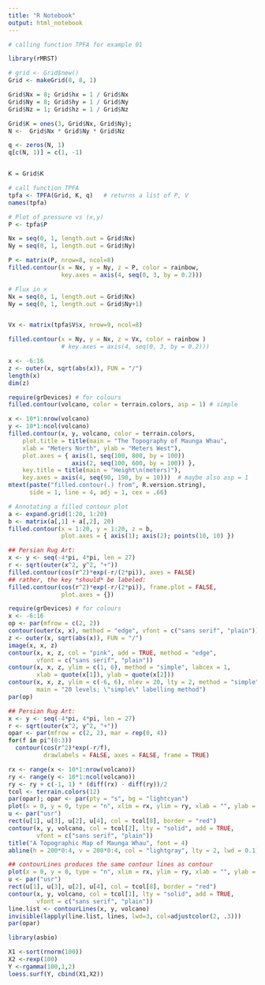 ```yaml
---
title: "R Notebook"
output: html_notebook
---
```


```r
# calling function TPFA for example 01

library(rMRST)

# grid <- Grid$new()
Grid <- makeGrid(8, 8, 1)

Grid$Nx = 8; Grid$hx = 1 / Grid$Nx
Grid$Ny = 8; Grid$hy = 1 / Grid$Ny
Grid$Nz = 1; Grid$hz = 1 / Grid$Nz

Grid$K = ones(3, Grid$Nx, Grid$Ny);
N <-  Grid$Nx * Grid$Ny * Grid$Nz

q <- zeros(N, 1)
q[c(N, 1)] = c(1, -1)


K = Grid$K

# call function TPFA
tpfa <- TPFA(Grid, K, q)   # returns a list of P, V
names(tpfa)

```


```r
# Plot of pressure vs (x,y)
P <- tpfa$P

Nx = seq(0, 1, length.out = Grid$Nx)
Ny = seq(0, 1, length.out = Grid$Ny)

P <- matrix(P, nrow=8, ncol=8)
filled.contour(x = Nx, y = Ny, z = P, color = rainbow, 
               key.axes = axis(4, seq(0, 3, by = 0.2)))
```

```r
# Flux in x
Nx = seq(0, 1, length.out = Grid$Nx)
Ny = seq(0, 1, length.out = Grid$Ny+1)


Vx <- matrix(tpfa$V$x, nrow=9, ncol=8)

filled.contour(x = Ny, y = Nx, z = Vx, color = rainbow )
               # key.axes = axis(4, seq(0, 3, by = 0.2)))

```


```r
x <- -6:16
z <- outer(x, sqrt(abs(x)), FUN = "/")
length(x)
dim(z)
```

```r
require(grDevices) # for colours
filled.contour(volcano, color = terrain.colors, asp = 1) # simple

x <- 10*1:nrow(volcano)
y <- 10*1:ncol(volcano)
filled.contour(x, y, volcano, color = terrain.colors,
    plot.title = title(main = "The Topography of Maunga Whau",
    xlab = "Meters North", ylab = "Meters West"),
    plot.axes = { axis(1, seq(100, 800, by = 100))
                  axis(2, seq(100, 600, by = 100)) },
    key.title = title(main = "Height\n(meters)"),
    key.axes = axis(4, seq(90, 190, by = 10)))  # maybe also asp = 1
mtext(paste("filled.contour(.) from", R.version.string),
      side = 1, line = 4, adj = 1, cex = .66)

# Annotating a filled contour plot
a <- expand.grid(1:20, 1:20)
b <- matrix(a[,1] + a[,2], 20)
filled.contour(x = 1:20, y = 1:20, z = b,
               plot.axes = { axis(1); axis(2); points(10, 10) })

## Persian Rug Art:
x <- y <- seq(-4*pi, 4*pi, len = 27)
r <- sqrt(outer(x^2, y^2, "+"))
filled.contour(cos(r^2)*exp(-r/(2*pi)), axes = FALSE)
## rather, the key *should* be labeled:
filled.contour(cos(r^2)*exp(-r/(2*pi)), frame.plot = FALSE,
               plot.axes = {})

```


```r
require(grDevices) # for colours
x <- -6:16
op <- par(mfrow = c(2, 2))
contour(outer(x, x), method = "edge", vfont = c("sans serif", "plain"))
z <- outer(x, sqrt(abs(x)), FUN = "/")
image(x, x, z)
contour(x, x, z, col = "pink", add = TRUE, method = "edge",
        vfont = c("sans serif", "plain"))
contour(x, x, z, ylim = c(1, 6), method = "simple", labcex = 1,
        xlab = quote(x[1]), ylab = quote(x[2]))
contour(x, x, z, ylim = c(-6, 6), nlev = 20, lty = 2, method = "simple",
        main = "20 levels; \"simple\" labelling method")
par(op)

## Persian Rug Art:
x <- y <- seq(-4*pi, 4*pi, len = 27)
r <- sqrt(outer(x^2, y^2, "+"))
opar <- par(mfrow = c(2, 2), mar = rep(0, 4))
for(f in pi^(0:3))
  contour(cos(r^2)*exp(-r/f),
          drawlabels = FALSE, axes = FALSE, frame = TRUE)

rx <- range(x <- 10*1:nrow(volcano))
ry <- range(y <- 10*1:ncol(volcano))
ry <- ry + c(-1, 1) * (diff(rx) - diff(ry))/2
tcol <- terrain.colors(12)
par(opar); opar <- par(pty = "s", bg = "lightcyan")
plot(x = 0, y = 0, type = "n", xlim = rx, ylim = ry, xlab = "", ylab = "")
u <- par("usr")
rect(u[1], u[3], u[2], u[4], col = tcol[8], border = "red")
contour(x, y, volcano, col = tcol[2], lty = "solid", add = TRUE,
        vfont = c("sans serif", "plain"))
title("A Topographic Map of Maunga Whau", font = 4)
abline(h = 200*0:4, v = 200*0:4, col = "lightgray", lty = 2, lwd = 0.1)

## contourLines produces the same contour lines as contour
plot(x = 0, y = 0, type = "n", xlim = rx, ylim = ry, xlab = "", ylab = "")
u <- par("usr")
rect(u[1], u[3], u[2], u[4], col = tcol[8], border = "red")
contour(x, y, volcano, col = tcol[1], lty = "solid", add = TRUE,
        vfont = c("sans serif", "plain"))
line.list <- contourLines(x, y, volcano)
invisible(lapply(line.list, lines, lwd=3, col=adjustcolor(2, .3)))
par(opar)
```

```r
library(asbio)

X1 <-sort(rnorm(100))
X2 <-rexp(100)
Y <-rgamma(100,1,2)
loess.surf(Y, cbind(X1,X2))
```

